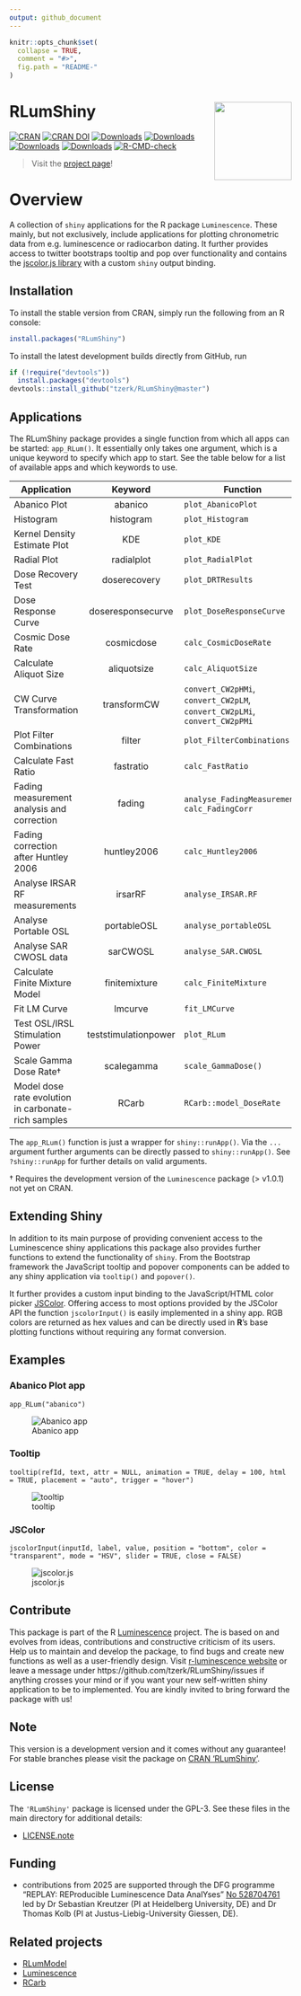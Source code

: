 ```yaml
---
output: github_document
---
```


<!-- README.md is generated from README.Rmd. Please edit that file -->

```r
knitr::opts_chunk$set(
  collapse = TRUE,
  comment = "#>",
  fig.path = "README-"
)
``` 

# RLumShiny <a href='https://tzerk.github.io/RLumShiny/'><img src='man/figures/logo.png' align="right" height="138.5" /></a>

<!-- badges: start -->
[![CRAN](https://www.r-pkg.org/badges/version/RLumShiny)](https://CRAN.R-project.org/package=RLumShiny)
[![CRAN DOI](https://img.shields.io/badge/doi-10.32614/CRAN.package.RLumShiny-blue.svg)](https://doi.org/10.32614/CRAN.package.RLumShiny)
[![Downloads](https://cranlogs.r-pkg.org/badges/grand-total/RLumShiny)](https://www.r-pkg.org/pkg/RLumShiny)
[![Downloads](https://cranlogs.r-pkg.org/badges/RLumShiny)](https://www.r-pkg.org/pkg/RLumShiny)
[![Downloads](https://cranlogs.r-pkg.org/badges/last-week/RLumShiny)](https://www.r-pkg.org/pkg/RLumShiny)
[![Downloads](https://cranlogs.r-pkg.org/badges/last-day/RLumShiny)](https://www.r-pkg.org/pkg/RLumShiny)
[![R-CMD-check](https://github.com/R-Lum/RLumShiny/actions/workflows/GitHub_Actions_CI.yaml/badge.svg)](https://github.com/R-Lum/RLumShiny/actions)
<!-- badges: end -->

> Visit the <a href="https://tzerk.github.io/RLumShiny/" target="_blank">project page</a>!

# Overview

A collection of `shiny` applications for the R package `Luminescence`. These mainly, but not exclusively, include applications for plotting chronometric data from e.g. luminescence or radiocarbon dating. It further provides access to twitter bootstraps tooltip and pop over functionality and contains the [jscolor.js library](https://jscolor.com/) with a custom `shiny` output binding.

## Installation

To install the stable version from CRAN, simply run the following from an R console:

```r
install.packages("RLumShiny")
```

To install the latest development builds directly from GitHub, run

```r
if (!require("devtools"))
  install.packages("devtools")
devtools::install_github("tzerk/RLumShiny@master")
```

## Applications

The RLumShiny package provides a single function from which all apps can be started: `app_RLum()`. It essentially only takes one argument, which is a unique keyword to specify which app to start. See the table below for a list of available apps and which keywords to use.

| Application | Keyword | Function |
|-------------|:---------:|----------|
| Abanico Plot | abanico | `plot_AbanicoPlot` |
| Histogram | histogram | `plot_Histogram` |
| Kernel Density Estimate Plot | KDE | `plot_KDE` |
| Radial Plot | radialplot | `plot_RadialPlot` |
| Dose Recovery Test | doserecovery | `plot_DRTResults` |
| Dose Response Curve | doseresponsecurve | `plot_DoseResponseCurve` |
| Cosmic Dose Rate | cosmicdose | `calc_CosmicDoseRate`|
| Calculate Aliquot Size | aliquotsize | `calc_AliquotSize` |
| CW Curve Transformation | transformCW | `convert_CW2pHMi`, `convert_CW2pLM`, `convert_CW2pLMi`, `convert_CW2pPMi` |
| Plot Filter Combinations | filter | `plot_FilterCombinations` |
| Calculate Fast Ratio | fastratio | `calc_FastRatio` |
| Fading measurement analysis and correction | fading | `analyse_FadingMeasurement`, `calc_FadingCorr` |
| Fading correction after Huntley 2006 | huntley2006 | `calc_Huntley2006` |
| Analyse IRSAR RF measurements | irsarRF | `analyse_IRSAR.RF` |
| Analyse Portable OSL | portableOSL | `analyse_portableOSL` |
| Analyse SAR CWOSL data | sarCWOSL | `analyse_SAR.CWOSL` |
| Calculate Finite Mixture Model | finitemixture | `calc_FiniteMixture` |
| Fit LM Curve | lmcurve | `fit_LMCurve` |
| Test OSL/IRSL Stimulation Power | teststimulationpower | `plot_RLum` |
| Scale Gamma Dose Rate† | scalegamma | `scale_GammaDose()` |
| Model dose rate evolution in carbonate-rich samples | RCarb | `RCarb::model_DoseRate` |

The `app_RLum()` function is just a wrapper for `shiny::runApp()`. Via the `...` argument further arguments can be directly passed to `shiny::runApp()`. See `?shiny::runApp` for further details on valid arguments.

<!--- * Not yet available in the official CRAN release.  -->
† Requires the development version of the `Luminescence` package (> v1.0.1) not yet on CRAN.

## Extending Shiny

In addition to its main purpose of providing convenient access to the Luminescence shiny applications this package also provides further functions to extend the functionality of `shiny`. From the Bootstrap framework the JavaScript tooltip and popover components can be added to any shiny application via `tooltip()` and `popover()`.

It further provides a custom input binding to the JavaScript/HTML color picker [JSColor](https://jscolor.com). Offering access to most options provided by the JSColor API the function `jscolorInput()` is easily implemented in a shiny app. RGB colors are returned as hex values and can be directly used in **R**'s base plotting functions without requiring any format conversion.

## Examples

### Abanico Plot app 

`app_RLum("abanico")`

![Abanico app](man/figures/abanico.png)

### Tooltip 

`tooltip(refId, text, attr = NULL, animation = TRUE, delay = 100, html = TRUE, placement = "auto", trigger = "hover")`

![tooltip](man/figures/tooltip.png)

### JSColor 

`jscolorInput(inputId, label, value, position = "bottom", color = "transparent", mode = "HSV", slider = TRUE, close = FALSE)`

![jscolor.js](man/figures/jscolor.png)

## Contribute

This package is part of the R [Luminescence](https://r-lum.github.io/Luminescence/) project. The is based on and evolves from ideas, contributions and constructive criticism of its users. Help us to maintain and develop the package, to find bugs and create new functions as well as a user-friendly design. Visit [r-luminescence website](https://r-luminescence.org) or leave a message under https://github.com/tzerk/RLumShiny/issues if anything crosses your mind or if you want your new self-written shiny application to be to implemented. You are kindly invited to bring forward the package with us!

## Note

This version is a development version and it comes without any guarantee! For stable branches please visit
the package on [CRAN 'RLumShiny'](https://CRAN.R-project.org/package=RLumShiny).

## License

The `'RLumShiny'` package is licensed under the GPL-3. See these files in the main directory for additional details: 

- [LICENSE.note](https://github.com/tzerk/RLumShiny/blob/master/LICENSE.note)

## Funding

* contributions from 2025 are supported through the DFG programme 
"REPLAY: REProducible Luminescence Data AnalYses" [No 528704761](https://gepris.dfg.de/gepris/projekt/528704761?language=en)
led by Dr Sebastian Kreutzer (PI at Heidelberg University, DE) and Dr Thomas Kolb (PI at Justus-Liebig-University Giessen, DE).

## Related projects 

* [RLumModel](https://github.com/R-Lum/RLumModel)
* [Luminescence](https://github.com/R-Lum/Luminescence)
* [RCarb](https://github.com/R-Lum/RCarb)
